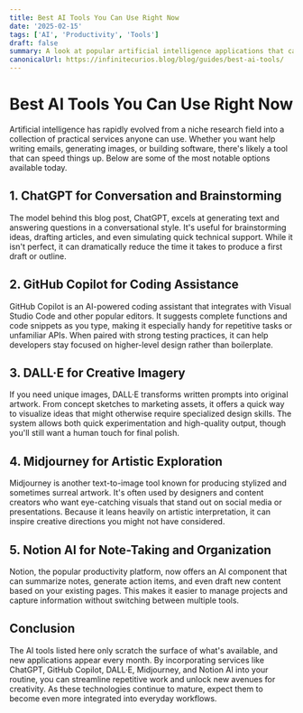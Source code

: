 ```yaml
---
title: Best AI Tools You Can Use Right Now
date: '2025-02-15'
tags: ['AI', 'Productivity', 'Tools']
draft: false
summary: A look at popular artificial intelligence applications that can help you work smarter and spark creativity today.
canonicalUrl: https://infinitecurios.blog/blog/guides/best-ai-tools/
---
```


# Best AI Tools You Can Use Right Now

Artificial intelligence has rapidly evolved from a niche research field into a collection of practical services anyone can use. Whether you want help writing emails, generating images, or building software, there's likely a tool that can speed things up. Below are some of the most notable options available today.

## 1. ChatGPT for Conversation and Brainstorming

The model behind this blog post, ChatGPT, excels at generating text and answering questions in a conversational style. It's useful for brainstorming ideas, drafting articles, and even simulating quick technical support. While it isn't perfect, it can dramatically reduce the time it takes to produce a first draft or outline.

## 2. GitHub Copilot for Coding Assistance

GitHub Copilot is an AI-powered coding assistant that integrates with Visual Studio Code and other popular editors. It suggests complete functions and code snippets as you type, making it especially handy for repetitive tasks or unfamiliar APIs. When paired with strong testing practices, it can help developers stay focused on higher-level design rather than boilerplate.

## 3. DALL·E for Creative Imagery

If you need unique images, DALL·E transforms written prompts into original artwork. From concept sketches to marketing assets, it offers a quick way to visualize ideas that might otherwise require specialized design skills. The system allows both quick experimentation and high-quality output, though you'll still want a human touch for final polish.

## 4. Midjourney for Artistic Exploration

Midjourney is another text-to-image tool known for producing stylized and sometimes surreal artwork. It's often used by designers and content creators who want eye-catching visuals that stand out on social media or presentations. Because it leans heavily on artistic interpretation, it can inspire creative directions you might not have considered.

## 5. Notion AI for Note-Taking and Organization

Notion, the popular productivity platform, now offers an AI component that can summarize notes, generate action items, and even draft new content based on your existing pages. This makes it easier to manage projects and capture information without switching between multiple tools.

## Conclusion

The AI tools listed here only scratch the surface of what's available, and new applications appear every month. By incorporating services like ChatGPT, GitHub Copilot, DALL·E, Midjourney, and Notion AI into your routine, you can streamline repetitive work and unlock new avenues for creativity. As these technologies continue to mature, expect them to become even more integrated into everyday workflows.

